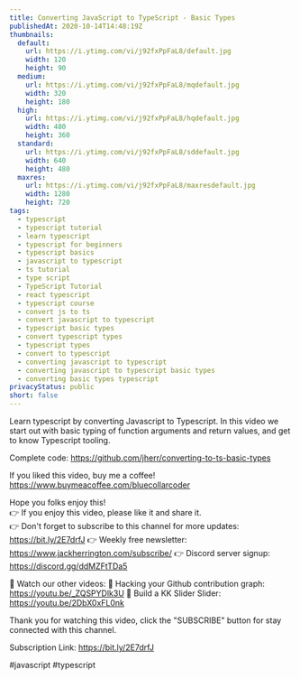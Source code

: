 ```yaml
---
title: Converting JavaScript to TypeScript - Basic Types
publishedAt: 2020-10-14T14:48:19Z
thumbnails:
  default:
    url: https://i.ytimg.com/vi/j92fxPpFaL8/default.jpg
    width: 120
    height: 90
  medium:
    url: https://i.ytimg.com/vi/j92fxPpFaL8/mqdefault.jpg
    width: 320
    height: 180
  high:
    url: https://i.ytimg.com/vi/j92fxPpFaL8/hqdefault.jpg
    width: 480
    height: 360
  standard:
    url: https://i.ytimg.com/vi/j92fxPpFaL8/sddefault.jpg
    width: 640
    height: 480
  maxres:
    url: https://i.ytimg.com/vi/j92fxPpFaL8/maxresdefault.jpg
    width: 1280
    height: 720
tags:
  - typescript
  - typescript tutorial
  - learn typescript
  - typescript for beginners
  - typescript basics
  - javascript to typescript
  - ts tutorial
  - type script
  - TypeScript Tutorial
  - react typescript
  - typescript course
  - convert js to ts
  - convert javascript to typescript
  - typescript basic types
  - convert typescript types
  - typescript types
  - convert to typescript
  - converting javascript to typescript
  - converting javascript to typescript basic types
  - converting basic types typescript
privacyStatus: public
short: false
---
```

  
  Learn typescript by converting Javascript to Typescript. In this video we start out with basic typing of function arguments and return values, and get to know Typescript tooling.

Complete code: https://github.com/jherr/converting-to-ts-basic-types

If you liked this video, buy me a coffee! https://www.buymeacoffee.com/bluecollarcoder

Hope you folks enjoy this!    
👉 If you enjoy this video, please like it and share it.    
👉 Don't forget to subscribe to this channel for more updates: https://bit.ly/2E7drfJ
👉 Weekly free newsletter: https://www.jackherrington.com/subscribe/
👉 Discord server signup: https://discord.gg/ddMZFtTDa5

💢 Watch our other videos:
💟 Hacking your Github contribution graph: https://youtu.be/_ZQSPYDlk3U
💟 Build a KK Slider Slider: https://youtu.be/2DbX0xFL0nk

Thank you for watching this video, click the "SUBSCRIBE" button for stay connected with this channel. 

Subscription Link:  https://bit.ly/2E7drfJ

#javascript #typescript
  